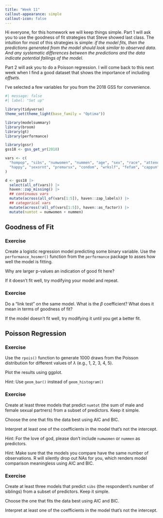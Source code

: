 ```yaml
---
title: "Week 11"
callout-appearance: simple
callout-icon: false
---
```


Hi everyone, for this homework we will keep things simple. Part 1 will ask you to use the goodness of fit strategies that Steve showed last class. The intuition for most of this strategies is simple: *if the model fits, then the predictions generated from the model should look similar to observed data.* *And any systematic differences between the predictions and the data indicate potential failings of the model.*

Part 2 will ask you to do a Poisson regression. I will come back to this next week when I find a good dataset that shows the importance of including *offsets.*

I've selected a few variables for you from the 2018 GSS for convenience.

```r
#| message: false
#| label: "Set up"

library(tidyverse)
theme_set(theme_light(base_family = "Optima"))

library(modelsummary)
library(broom)
library(gt)
library(performance)

library(gssr)
gss18 <- gss_get_yr(2018) 

vars <- c(
  "hompop", "sibs", "numwomen", "nummen", "age", "sex", "race", "attend", "polviews", "degree", 
  "happy", "sexornt", "premarsx", "condom", "wrkslf", "fefam", "cappun", "padeg", "madeg"
)

d <- gss18 |> 
  select(all_of(vars)) |> 
  haven::zap_missing() |> 
  ## continuous vars 
  mutate(across(all_of(vars[1:5]), haven::zap_labels)) |> 
  ## categorical vars
  mutate(across(!all_of(vars[1:5]), haven::as_factor)) |>
  mutate(numtot = numwomen + nummen)


```

## Goodness of Fit

### Exercise

::: callout-note
Create a logistic regression model predicting some binary variable. Use the `performance_hosmer()` function from the `performance` package to asses how well the model is fitting.

Why are larger p-values an indication of good fit here?

If it doesn't fit well, try modifying your model and repeat.
:::

### Exercise

::: callout-note
Do a "link test" on the same model. What is the $\beta$ coefficient? What does it mean in terms of goodness of fit?

If the model doesn't fit well, try modifying it until you get a better fit.
:::

## Poisson Regression

### Exercise

::: callout-note
Use the `rpois()` function to generate 1000 draws from the Poisson distribution for different values of $\lambda$ (e.g., 1, 2, 3, 4, 5).

Plot the results using ggplot.
:::

::: callout-tip
Hint: Use `geom_bar()` instead of `geom_histogram()`
:::

### Exercise

::: callout-note
Create at least three models that predict `numtot` (the sum of male and female sexual partners) from a subset of predictors. Keep it simple.

Choose the one that fits the data best using AIC and BIC.

Interpret at least one of the coefficients in the model that's not the intercept.
:::

::: callout-tip
Hint: For the love of god, please don't include `numwomen` or `nummen` as predictors.
:::

::: callout-tip
Hint: Make sure that the models you compare have the same number of observations. R will silently drop out NAs for you, which renders model comparison meaningless using AIC and BIC.
:::

### Exercise

::: callout-note
Create at least three models that predict `sibs` (the respondent's number of siblings) from a subset of predictors. Keep it simple.

Choose the one that fits the data best using AIC and BIC.

Interpret at least one of the coefficients in the model that's not the intercept.
:::

